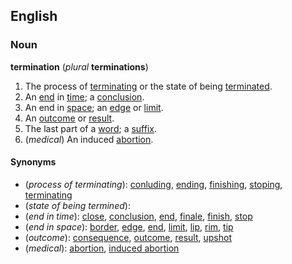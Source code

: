 ==English==
===Noun===
'''termination''' (''plural'' '''terminations''')

#The process of [[terminating]] or the state of being [[terminate]]d.
#An [[end]] in [[time]]; a [[conclusion]].
#An end in [[space]]; an [[edge]] or [[limit]].
#An [[outcome]] or [[result]].
#The last part of a [[word]]; a [[suffix]].
#(''medical'') An induced [[abortion]].

====Synonyms====
*(''process of terminating''): [[conclude|conluding]], [[end]]ing, [[finish]]ing, [[stop]]ing, [[terminate|terminating]]
*(''state of being termined''):
*(''end in time''): [[close]], [[conclusion]], [[end]], [[finale]], [[finish]], [[stop]]
*(''end in space''): [[border]], [[edge]], [[end]], [[limit]], [[lip]], [[rim]], [[tip]]
*(''outcome''): [[consequence]], [[outcome]], [[result]], [[upshot]]
*(''medical''): [[abortion]], [[induced abortion]]